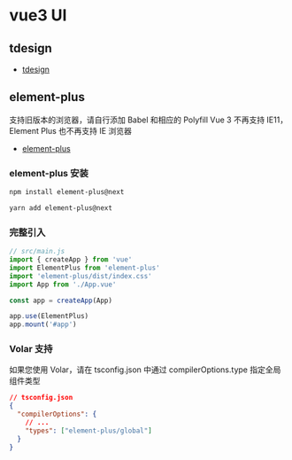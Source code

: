 
# vue3 UI

## tdesign

- [tdesign](https://tdesign.tencent.com/)

## element-plus

支持旧版本的浏览器，请自行添加 Babel 和相应的 Polyfill
Vue 3 不再支持 IE11，Element Plus 也不再支持 IE 浏览器

- [element-plus](https://element-plus.org/zh-CN/)

### element-plus 安装

<Tabs>
<TabItem label="npm" value="npm">

``` bash
npm install element-plus@next
```
</TabItem>  
<TabItem label="yarn" value="yarn">

``` bash
yarn add element-plus@next
```  
</TabItem>
</Tabs>

### 完整引入

``` js
// src/main.js
import { createApp } from 'vue'
import ElementPlus from 'element-plus'
import 'element-plus/dist/index.css'
import App from './App.vue'

const app = createApp(App)

app.use(ElementPlus)
app.mount('#app')
```

### Volar 支持

如果您使用 Volar，请在 tsconfig.json 中通过 compilerOptions.type 指定全局组件类型

``` json
// tsconfig.json
{
  "compilerOptions": {
    // ...
    "types": ["element-plus/global"]
  }
}
```
